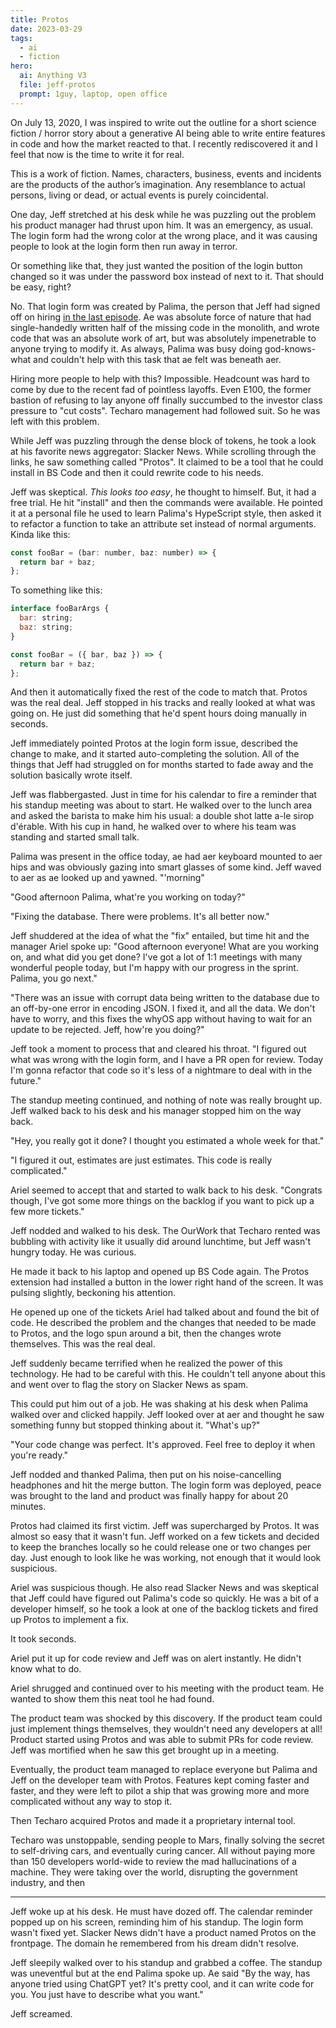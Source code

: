 ```yaml
---
title: Protos
date: 2023-03-29
tags:
  - ai
  - fiction
hero:
  ai: Anything V3
  file: jeff-protos
  prompt: 1guy, laptop, open office
---
```


<XeblogConv name="Cadey" mood="coffee">
  On July 13, 2020, I was inspired to write out the outline for a short science
  fiction / horror story about a generative AI being able to write entire
  features in code and how the market reacted to that. I recently rediscovered
  it and I feel that now is the time to write it for real.

  This is a work of fiction. Names, characters, business, events and incidents are
  the products of the author’s imagination. Any resemblance to actual persons, living
  or dead, or actual events is purely coincidental.
</XeblogConv>

One day, Jeff stretched at his desk while he was puzzling out the
problem his product manager had thrust upon him. It was an emergency,
as usual. The login form had the wrong color at the wrong place, and
it was causing people to look at the login form then run away in
terror.

Or something like that, they just wanted the position of the login
button changed so it was under the password box instead of next to it.
That should be easy, right?

No. That login form was created by Palima, the person that Jeff had
signed off on hiring [in the last
episode](https://xeiaso.net/blog/sleeping-the-technical-interview). Ae
was absolute force of nature that had single-handedly written half of
the missing code in the monolith, and wrote code that was an absolute
work of art, but was absolutely impenetrable to anyone trying to
modify it. As always, Palima was busy doing god-knows-what and
couldn't help with this task that ae felt was beneath aer.

Hiring more people to help with this? Impossible. Headcount was hard
to come by due to the recent fad of pointless layoffs. Even E100, the
former bastion of refusing to lay anyone off finally succumbed to the
investor class pressure to "cut costs". Techaro management had
followed suit. So he was left with this problem.

While Jeff was puzzling through the dense block of tokens, he took a
look at his favorite news aggregator: Slacker News. While scrolling
through the links, he saw something called "Protos". It claimed to be
a tool that he could install in BS Code and then it could rewrite code
to his needs.

Jeff was skeptical. _This looks too easy_, he thought to himself. But,
it had a free trial. He hit "install" and then the commands were
available. He pointed it at a personal file he used to learn Palima's
HypeScript style, then asked it to refactor a function to take an
attribute set instead of normal arguments. Kinda like this:

```javascript
const fooBar = (bar: number, baz: number) => {
  return bar + baz;
};
```

To something like this:

```javascript
interface fooBarArgs {
  bar: string;
  baz: string;
}

const fooBar = ({ bar, baz }) => {
  return bar + baz;
};
```

And then it automatically fixed the rest of the code to match that.
Protos was the real deal. Jeff stopped in his tracks and really looked
at what was going on. He just did something that he'd spent hours
doing manually in seconds.

Jeff immediately pointed Protos at the login form issue, described the
change to make, and it started auto-completing the solution. All of
the things that Jeff had struggled on for months started to fade away
and the solution basically wrote itself.

Jeff was flabbergasted. Just in time for his calendar to fire a
reminder that his standup meeting was about to start. He walked over
to the lunch area and asked the barista to make him his usual: a
double shot latte a-le sirop d'érable. With his cup in hand, he walked
over to where his team was standing and started small talk.

Palima was present in the office today, ae had aer keyboard mounted
to aer hips and was obviously gazing into smart glasses of some kind.
Jeff waved to aer as ae looked up and yawned. "'morning"

"Good afternoon Palima, what're you working on today?"

"Fixing the database. There were problems. It's all better now."

Jeff shuddered at the idea of what the "fix" entailed, but time hit
and the manager Ariel spoke up: "Good afternoon everyone! What are you
working on, and what did you get done? I've got a lot of 1:1 meetings
with many wonderful people today, but I'm happy with our progress in
the sprint. Palima, you go next."

"There was an issue with corrupt data being written to the database
due to an off-by-one error in encoding JSON. I fixed it, and all the
data. We don't have to worry, and this fixes the whyOS app without
having to wait for an update to be rejected. Jeff, how're you doing?"

Jeff took a moment to process that and cleared his throat. "I figured
out what was wrong with the login form, and I have a PR open for
review. Today I'm gonna refactor that code so it's less of a nightmare
to deal with in the future."

The standup meeting continued, and nothing of note was really brought
up. Jeff walked back to his desk and his manager stopped him on the
way back.

"Hey, you really got it done? I thought you estimated a whole week for
that."

"I figured it out, estimates are just estimates. This code is really
complicated."

Ariel seemed to accept that and started to walk back to his desk.
"Congrats though, I've got some more things on the backlog if you want
to pick up a few more tickets."

Jeff nodded and walked to his desk. The OurWork that Techaro rented
was bubbling with activity like it usually did around lunchtime, but
Jeff wasn't hungry today. He was curious.

He made it back to his laptop and opened up BS Code again. The Protos
extension had installed a button in the lower right hand of the
screen. It was pulsing slightly, beckoning his attention.

He opened up one of the tickets Ariel had talked about and found the
bit of code. He described the problem and the changes that needed to
be made to Protos, and the logo spun around a bit, then the changes
wrote themselves. This was the real deal.

Jeff suddenly became terrified when he realized the power of this
technology. He had to be careful with this. He couldn't tell anyone
about this and went over to flag the story on Slacker News as spam.

This could put him out of a job. He was shaking at his desk when
Palima walked over and clicked happily. Jeff looked over at aer and
thought he saw something funny but stopped thinking about it. "What's
up?"

"Your code change was perfect. It's approved. Feel free to deploy it
when you're ready."

Jeff nodded and thanked Palima, then put on his noise-cancelling
headphones and hit the merge button. The login form was deployed,
peace was brought to the land and product was finally happy for about
20 minutes.

Protos had claimed its first victim. Jeff was supercharged by Protos.
It was almost so easy that it wasn't fun. Jeff worked on a few tickets
and decided to keep the branches locally so he could release one or
two changes per day. Just enough to look like he was working, not
enough that it would look suspicious.

Ariel was suspicious though. He also read Slacker News and was
skeptical that Jeff could have figured out Palima's code so quickly.
He was a bit of a developer himself, so he took a look at one of the
backlog tickets and fired up Protos to implement a fix.

It took seconds.

Ariel put it up for code review and Jeff was on alert instantly. He
didn't know what to do.

Ariel shrugged and continued over to his meeting with the product
team. He wanted to show them this neat tool he had found.

The product team was shocked by this discovery. If the product team
could just implement things themselves, they wouldn't need any
developers at all! Product started using Protos and was able to submit
PRs for code review. Jeff was mortified when he saw this get brought
up in a meeting.

Eventually, the product team managed to replace everyone but Palima
and Jeff on the developer team with Protos. Features kept coming
faster and faster, and they were left to pilot a ship that was growing
more and more complicated without any way to stop it.

Then Techaro acquired Protos and made it a proprietary internal tool.

Techaro was unstoppable, sending people to Mars, finally solving the
secret to self-driving cars, and eventually curing cancer. All without
paying more than 150 developers world-wide to review the mad
hallucinations of a machine. They were taking over the world,
disrupting the government industry, and then

---

Jeff woke up at his desk. He must have dozed off. The calendar
reminder popped up on his screen, reminding him of his standup. The
login form wasn't fixed yet. Slacker News didn't have a product named
Protos on the frontpage. The domain he remembered from his dream
didn't resolve.

Jeff sleepily walked over to his standup and grabbed a coffee. The
standup was uneventful but at the end Palima spoke up. Ae said "By the
way, has anyone tried using ChatGPT yet? It's pretty cool, and it can
write code for you. You just have to describe what you want."

Jeff screamed.
